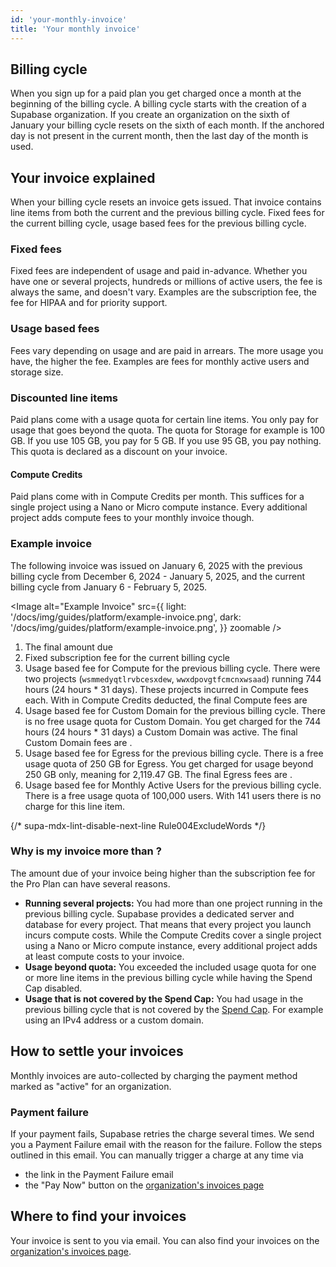 ```yaml
---
id: 'your-monthly-invoice'
title: 'Your monthly invoice'
---
```


## Billing cycle

When you sign up for a paid plan you get charged once a month at the beginning of the billing cycle. A billing cycle starts with the creation of a Supabase organization. If you create an organization on the sixth of January your billing cycle resets on the sixth of each month. If the anchored day is not present in the current month, then the last day of the month is used.

## Your invoice explained

When your billing cycle resets an invoice gets issued. That invoice contains line items from both the current and the previous billing cycle. Fixed fees for the current billing cycle, usage based fees for the previous billing cycle.

### Fixed fees

Fixed fees are independent of usage and paid in-advance. Whether you have one or several projects, hundreds or millions of active users, the fee is always the same, and doesn't vary. Examples are the subscription fee, the fee for HIPAA and for priority support.

### Usage based fees

Fees vary depending on usage and are paid in arrears. The more usage you have, the higher the fee. Examples are fees for monthly active users and storage size.

### Discounted line items

Paid plans come with a usage quota for certain line items. You only pay for usage that goes beyond the quota. The quota for Storage for example is 100 GB. If you use 105 GB, you pay for 5 GB. If you use 95 GB, you pay nothing. This quota is declared as a discount on your invoice.

#### Compute Credits

Paid plans come with <Price price="10" /> in Compute Credits per month. This suffices for a single project using a Nano or Micro compute instance. Every additional project adds compute fees to your monthly invoice though.

### Example invoice

The following invoice was issued on January 6, 2025 with the previous billing cycle from December 6, 2024 - January 5, 2025, and the current billing cycle from January 6 - February 5, 2025.

<Image
  alt="Example Invoice"
  src={{
    light: '/docs/img/guides/platform/example-invoice.png',
    dark: '/docs/img/guides/platform/example-invoice.png',
  }}
  zoomable
/>

1. The final amount due
2. Fixed subscription fee for the current billing cycle
3. Usage based fee for Compute for the previous billing cycle. There were two projects (`wsmmedyqtlrvbcesxdew`, `wwxdpovgtfcmcnxwsaad`) running 744 hours (24 hours \* 31 days). These projects incurred <Price price="10" /> in Compute fees each. With <Price price="10" /> in Compute Credits deducted, the final Compute fees are <Price price="10." />
4. Usage based fee for Custom Domain for the previous billing cycle. There is no free usage quota for Custom Domain. You get charged for the 744 hours (24 hours \* 31 days) a Custom Domain was active. The final Custom Domain fees are <Price price="10.19" />.
5. Usage based fee for Egress for the previous billing cycle. There is a free usage quota of 250 GB for Egress. You get charged for usage beyond 250 GB only, meaning for 2,119.47 GB. The final Egress fees are <Price price="190.75" />.
6. Usage based fee for Monthly Active Users for the previous billing cycle. There is a free usage quota of 100,000 users. With 141 users there is no charge for this line item.

{/* supa-mdx-lint-disable-next-line Rule004ExcludeWords */}

### Why is my invoice more than <Price price="25" />?

The amount due of your invoice being higher than the <Price price="25" /> subscription fee for the Pro Plan can have several reasons.

- **Running several projects:** You had more than one project running in the previous billing cycle. Supabase provides a dedicated server and database for every project. That means that every project you launch incurs compute costs. While the <Price price="10" /> Compute Credits cover a single project using a Nano or Micro compute instance, every additional project adds at least <Price price="10" /> compute costs to your invoice.
- **Usage beyond quota:** You exceeded the included usage quota for one or more line items in the previous billing cycle while having the Spend Cap disabled.
- **Usage that is not covered by the Spend Cap:** You had usage in the previous billing cycle that is not covered by the [Spend Cap](/docs/guides/platform/cost-control#spend-cap). For example using an IPv4 address or a custom domain.

## How to settle your invoices

Monthly invoices are auto-collected by charging the payment method marked as "active" for an organization.

### Payment failure

If your payment fails, Supabase retries the charge several times. We send you a Payment Failure email with the reason for the failure. Follow the steps outlined in this email. You can manually trigger a charge at any time via

- the link in the Payment Failure email
- the "Pay Now" button on the [organization's invoices page](/dashboard/org/_/billing#invoices)

## Where to find your invoices

Your invoice is sent to you via email. You can also find your invoices on the [organization's invoices page](/dashboard/org/_/billing#invoices).
